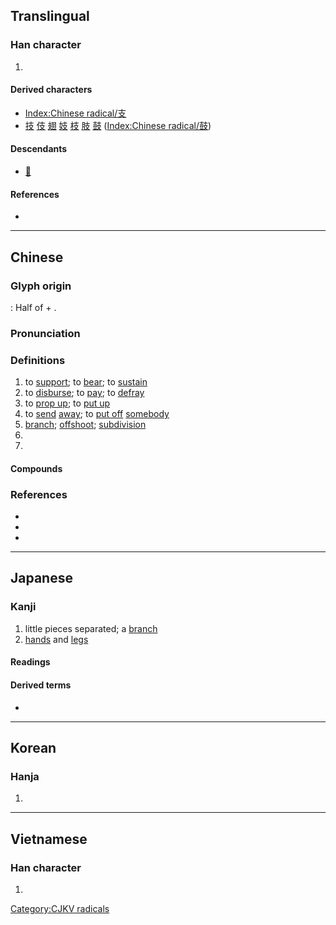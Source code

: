 {{also|攴|枝}}
{{character info/new}}
==Translingual==
{{stroke order|strokes=4}}
{{stroke order|type=animate}}

===Han character===
{{Han char|rn=65|rad=支|as=00|sn=4|four=40407|canj=JE|ids=⿱十又}}

# {{mul-kangxi radical-def}}

====Derived characters====
* [[Index:Chinese radical/支]]
* [[技]] [[伎]] [[翅]] [[妓]] [[枝]] [[肢]] [[鼓]] ([[Index:Chinese radical/鼓]])

====Descendants====
* [[𛀦]]

====References====
* {{Han ref|kx=0467.010|dkj=13061|dj=0814.130|hdz=21327.140|uh=652F|ud=25903|bh=A4E4|bd=42212}}

----

==Chinese==
{{zh-forms}}

===Glyph origin===
{{Han etyl}}
''{{w|Shuowen}}'': Half of {{l|zh|竹}} + {{l|zh|又}}.

===Pronunciation===
{{zh-pron
|m=zhī
|ma=zh-zhī.ogg
|m-s=zi1
|c=zi1
|h=pfs=kî/chṳ̂
|h_note=kî - vernacular; chṳ̂ - literary
|md=ciĕ
|mn=ki/chi
|mn_note=ki - vernacular; chi - literary
|mn-t=gi1/zin1
|mn-t_note=gi1 - vernacular, zin1 - literary
|w=1tsr
|mc=y
|oc=y
|cat=v,n,pn
}}

===Definitions===
{{zh-hanzi}}

# to [[support]]; to [[bear]]; to [[sustain]]
# to [[disburse]]; to [[pay]]; to [[defray]]
# to [[prop up]]; to [[put up]]
# to [[send]] [[away]]; to [[put off]] [[somebody]]
# [[branch]]; [[offshoot]]; [[subdivision]]
# {{surname|lang=zh}}
# {{zh-classifier|cigarettes, arrows, pens, drinking straws|cat=y}}

====Compounds====
{{zh-der|支持|支配|政府開支|分支|支店|支出|支援|收支|精神支持|支氣管炎|支流|支氣管|支票|支柱|支那|支部|開支|支局|支派|支吾|支線|大月支|支節|技術支援|支領|支隊|列支敦斯登|支解|地支|支應|支吾其詞|支那語|列支敦士登|支離破碎|支架|支票簿|支持者|支用|支支吾吾|支子|支點|支撐|支撥|支費|支付憑單|車支子|支頤|支路|不支|支根|支離|支絀|支脈|支援部隊|支書|支氣管氣喘|支取|令支|支使|支孽|支款|支庶|支移|支那通|支行|支渠|支差|支前|一木難支|不支倒地|不蔓不支|乾支剌|乾支支|人頭支票|借支|入不支出|公共支出|冒支銀|分支機關|利息支出|劃線支票|力竭難支|動支|十二支|千支萬派|印度支那|各支支|國際收支|墊支|天干地支|失支脫節|嫡支嫡派|寅支卯糧|密支那|對支|小支氣管|屁支支|左右支絀|左支右吾|左支右絀|干支|度支|形單影支|惡支殺|憋支支|措支剌|支付|支付命令|支分|支劃|支助|支單|支嘴兒|支婆|支對|支屬|支手舞腳|支支喳喳|支會|支架子|支楞|支樁|支爐兒|支理|支當|支破|支票機|支空頭|支薪|支襯|支調|支謙|支讖|支轉|支遁|支遁買山|支遣|支邊|支郎|支開|支騰|支骸|收支平衡|旁支|旅行支票|月支|本支|本支百世|東支西吾|條支|樂不可支|活支|活支剌|濫支|焉支山|燕支|燕支山|特支|獨力難支|獨木難支|破碎支離|移轉支付|空頭支票|統收統支|經費支絀|胡支對|胡支扯葉|菩提流支|補償支付|語支|貿易收支|超支|軋支票|辟支佛|近支|透支|遠期支票|郅支|配水支管|鏡支兒|關支|雞骨支床|預支|額支|大支坪}}

{{zh-cat|Beginning|Intermediate}}

===References===
* {{R:twedu|A01715}}
* {{R:twedu|A00006-003}}
* {{R:yue:Hanzi}}

----

==Japanese==

===Kanji===
{{ja-kanji|grade=5|rs=支00}}

# little pieces separated; a [[branch]]
# [[hand|hands]] and [[leg|legs]]

====Readings====
{{ja-readings
|goon=し
|kanon=し
|kun=えだ, ささ-える<ささ-へる, つか-える<つか-へる
|nanori=なか, もろ, ゆた
}}

====Derived terms====
* {{ja-r|支%払う|し%はらう}}

----

==Korean==

===Hanja===
{{ko-hanja|hangeul=지|eumhun=}}

# {{defn|lang=ko|sort=支00}}

----

==Vietnamese==

===Han character===
{{vi-hantu|[[chi]], [[chề]], [[xê]], [[chia]], [[giê]], [[xài]]|rs=支00}}

# {{defn|lang=vi|sort=支00}}

[[Category:CJKV radicals]]
